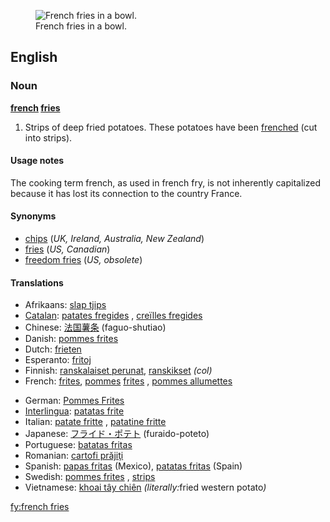 [[Image:Pommes-1.jpg|thumb|French fries in a bowl.]]
==English==

===Noun===
{{wikipedia}}
'''[[french]] [[fries]]'''

# {{context|mostly|_|US|Canada}} Strips of deep fried potatoes.  These potatoes have been [[frenched]] (cut into strips).

====Usage notes====
The cooking term french, as used in french fry, is not inherently capitalized because it has lost its connection to the country France.

====Synonyms====
*[[chips]] (''UK, Ireland, Australia, New Zealand'')
*[[fries]] (''US, Canadian'')
*[[freedom fries]] (''US, obsolete'')

====Translations====
{{trans-top|deep fried strips of potato}}
*Afrikaans: [[slap tjips]]
*[[Catalan]]: [[patates fregides]] {{f}}, [[creïlles fregides]] {{f}}
*Chinese: [[法国薯条]] (faguo-shutiao)
*Danish: [[pommes frites]] {{fpl}}
*Dutch: [[frieten]]
*Esperanto: [[fritoj]]
*Finnish: [[ranskalaiset perunat]], [[ranskikset]] ''(col)''
*French: [[frites]], [[pomme]]s [[frites]] {{fpl}}, [[pommes allumettes]] {{f}}
{{trans-mid}}
*German: [[Pommes Frites]] {{fpl}}
*[[Interlingua]]: [[patatas frite]]
*Italian: [[patate fritte]] {{fpl}}, [[patatine fritte]] {{fpl}}
*Japanese: [[フライド・ポテト]] (furaido-poteto)
*Portuguese: [[batatas fritas]]
*Romanian: [[cartofi prăjiţi]] {{mpl}}
*Spanish: [[papas fritas]] (Mexico), [[patatas fritas]] (Spain)
*Swedish: [[pommes frites]] {{c}}, [[strips]] {{p}}
*Vietnamese: [[khoai tây chiên]] ''(literally: ''fried western potato'')''
{{trans-bottom}}

[[fy:french fries]]